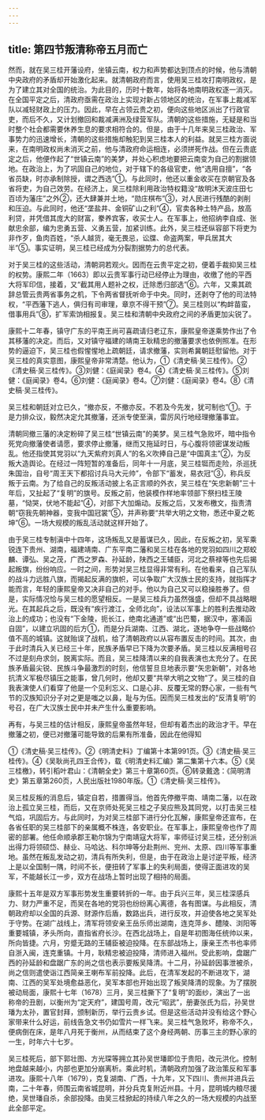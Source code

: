 ```yaml
---
---
---
```

title: 第四节叛清称帝五月而亡
---



然而，就在吴三桂开藩设府，坐镇云南，权力和声势都达到顶点的时候，他与清朝中央政府的矛盾却开始激化起来。就清朝政府而言，使用吴三桂攻打南明政权，是为了建立其对全国的统治。为此目的，历时十数年，始将各地南明政权逐一消灭。在全国平定之后，清政府亟需在政治上实现对新占领地区的统治，在军事上裁减军队以减轻财政上的压力。因此，早在占领云贵之初，便向这些地区派出了行政官吏，而后不久，又计划撤回和裁减满洲及绿营军队。清朝的这些措施，无疑是和当时整个社会都需要休养生息的要求相符合的。但是，由于十几年来吴三桂政治、军事势力的迅速增长，清朝的这些措施却触犯到吴三桂本人的利益。就吴三桂方面说来，在南明政权尚未消灭之前，他与清政府命运相连，必须拼死作战。但在云贵底定之后，他便作起了“世镇云南”的美梦，并处心积虑地要把云南变为自己的割据领地。在政治上，为了巩固自己的地位，对于辖下的各级官吏，他“选用自擅”，“各省员缺，时亦承制除授，谓之西选”①。与此同时，他还以重金收买在京朝官及各省将吏，为自己效劳。在经济上，吴三桂除利用政治特权籍没“故明沐天波庄田七百顷为藩庄”之外②，还大肆兼并土地，“勋庄棋布”③，对人民进行残酷的剥削和压迫。与此同时，他还“垄盐井、金铜矿山之利”④，官卖各种土特产品，放高利贷，并凭借其庞大的财富，豢养宾客，收买士人。在军事上，他招纳李自成、张献忠余部，编为忠勇五营、义勇五营，加紧训练。此外，吴三桂还纵容部下将吏为非作歹，鱼肉百姓，“杀人越货，毫无畏忌，讼牒、命盗两案，甲兵居其大半”⑤。事实证明，吴三桂已经成为分裂割据势力的总代表。

对于吴三桂的这些活动，清朝洞若观火。因而在云贵平定之初，便着手裁抑吴三桂的权势。康熙二年（1663）即以云贵军事行动已经停止为理由，收缴了他的平西大将军印信，接着，又“截其用人题补之权，迁除悉归部选”⑥。六年，又乘其疏辞总管云贵两省事务之机，下令两省督抚听命于中央。同时，还剥夺了他的司法特权，“平西藩下逃人，俱归有司审理，章京不得干预”⑦。吴三桂则以“构衅苗蛮，借事用兵”⑧，扩军索饷相报复。吴三桂和清朝中央政府之间的矛盾更加尖锐了。

康熙十二年春，镇守广东的平南王尚可喜疏请归老辽东，康熙皇帝遂乘势作出了令其移藩的决定。而后，又对镇守福建的靖南王耿精忠的撤藩要求也依例照准。在形势的逼迫下，吴三桂也假惺惺地上疏朝廷，请求撤藩，实则希冀朝廷慰留他。对于吴三桂的真实意图，康熙皇帝非常清楚。他认为，①《清史稿·吴三桂传》。②《清史稿·吴三桂传》。③刘健：《庭闻录》卷4。④《清史稿·吴三桂传》。⑤刘健：《庭闻录》卷4。⑥刘健：《庭闻录》卷4。⑦刘健：《庭闻录》卷4。⑧《清史稿·吴三桂传》。

吴三桂和朝廷对立已久，“撤亦反，不撤亦反。不若及今先发，犹可制也”①。于是力排众议，毅然决定允其撤藩，还派专使至滇，雷厉风行地经理撤藩事宜。

清朝同撤三藩的决定粉碎了吴三桂“世镇云南”的美梦。吴三桂气急败坏，暗中指令死党向撤藩使者请愿，要求停止撤藩，继而又拖延时日，与心腹将领密谋发动叛乱。他还指使其党羽以“九天紫府刘真人”的名义吹捧自己是“中国真主”②，为反叛大造舆论。在经过一阵短暂的准备后，同年十一月底，吴三桂铤而走险，杀巡抚朱国治，自号“周王天下都招讨兵马大元帅”，令部下“蓄发，易衣冠”③，称兵反叛于云南。为了给自己的反叛活动披上名正言顺的外衣，吴三桂在“矢忠新朝”三十年后，又扯起了“复明”的旗号。反叛之前，他装模作样地率领部下祭扫桂王陵墓，“恸哭，伏地不能起”④，对部下大加煽动。反叛之后，又发布檄文，指责清朝“窃我先朝神器，变我中国冠裳”⑤，并声称要“共举大明之文物，悉还中夏之乾坤”⑥。一场大规模的叛乱活动就这样开始了。

由于吴三桂专制滇中十四年，这场叛乱又是蓄谋已久，因此，在反叛之初，吴军乘锐连下贵州、湖南，福建靖南、广东平南二藩和吴三桂在各地的党羽如四川之郑蛟麟、谭弘、吴之茂，广西之罗森、孙延龄，陕西之王辅臣，河北之蔡禄等也先后揭起叛旗，纷纷响应。一时之间，形势对吴三桂显得非常有利。在他看来，自己军队的战斗力远胜八旗，而揭起反满的旗帜，可以争取广大汉族士民的支持，就指挥才能而言，年轻的康熙皇帝又决非自己的对手。他以为自己又可以稳操胜券了。但是，实际情况恰与吴三桂的愿望相反。一是吴三桂兵力虽然强盛，但却不具战略眼光。在其起兵之后，既没有“疾行渡江，全师北向”，设法以军事上的胜利去推动政治上的成功；也没有“下金陵，扼长江，绝南北通道”或“出巴蜀，据汉中，塞淆函自固”，以建立巩固的后方①，而是分兵湖南、江西、湖北，逐地争夺一些战略价值不高的城镇。这就贻误了战机，给了清朝政府以从容布置反击的时间。其次，由于此时清兵入关已经三十年，民族矛盾早已下降为次要矛盾。吴三桂以反满相号召不过是刻舟求剑，脱离实际。而且，吴三桂降清以来的自我表演也太充分了。在民族矛盾最尖锐、民族斗争最激烈的时刻，他信誓旦旦地表示要“矢忠新朝”，对各地抗清义军极尽镇压之能事，曾几何时，他却又要“共举大明之文物”了。吴三桂的自我表演使人们看穿了他是一个见利忘义、口是心非、反覆无常的野心家，一些有气节的汉族知识分子对之更是嗤之以鼻，耻与为伍。因而吴三桂发出的“反清复明”的号召，在广大汉族士民中并未产生什么重要影响。

再有，与吴三桂的估计相反，康熙皇帝虽然年轻，但却有着杰出的政治才干。早在撤藩之初，便已对撤藩可能导致的后果有所准备，因此在他得知

①《清史稿·吴三桂传》。②《明清史料》丁编第十本第991页。③《清史稿·吴三桂传》。④《吴耿尚孔四王合传》，载《明清史料汇编》第二集第十六本。⑤《吴三桂檄》，转引稻叶君山：《清朝全史》第三十章第60页。⑥转录戴逸：《简明清史》第五章第260页，人民出版社1980年版。①《清史稿·吴三桂传》。

吴三桂反叛的消息后，镇定自若，措置得当。他首先停撤平南、靖南二藩，以在政治上孤立吴三桂，而后，又在京师处死吴三桂之子吴应熊及其同党，以打击吴三桂气焰，巩固后方。与此同时，为对吴三桂部下进行分化瓦解，康熙皇帝还宣布，在各省任职的吴三桂部下的亲属概不株连，各安职业。在军事上，康熙皇帝也作了周密的部署。他任命顺承郡王勒尔锦为宁南靖寇大将军，率师征讨吴三桂，还分别派出得力将领硕岱、赫业、马哈达、科尔坤等分赴荆州、兖州、太原、四川等军事重地。虽然在叛乱发动之初，清兵有所失利，但是，由于在政治上是讨逆平叛，经济上是以全国制一隅，时间不长，便扭转了军事上的失利局面，使得正面进攻的吴军，不能越长江一步，双方在战场上暂时出现了相持的局面。

康熙十五年是双方军事形势发生重要转折的一年。由于兵兴三年，吴三桂深感兵力、财力严重不足，而吴在各地的党羽也纷纷离心离德，各有图谋。与此相反，清朝政府却以全国的兵源、财源作后盾，数路出兵，进行反攻，并迫使各地之吴军处于守势。在湖广战线上，清军将领安亲王岳乐师出湖南，连克萍乡、醴陵、浏阳等重要城镇，矛头所向，直指省府长沙。在西北战场上，自是年初图海任统帅以来，所向皆捷。六月，穷蹙无路的王辅臣被迫投降。在东部战场上，康亲王杰书也率师自浙入闽，连克重镇。十月，耿精忠被迫投降，清师进入福州。受此影响，盘踞广西的孙延龄和盘踞广东的尚之信也表示要叛吴降清。十二月，孙延龄因事泄被杀，尚之信则遣使诣江西简亲王喇布军前投降。此后，在清军发起的不断进攻下，湖南、江西的吴军处境愈益恶化，吴军本部也开始出现了叛吴降清的现象。为了摆脱被动局面，康熙十七年（1678）三月，吴三桂撕下了“复明”的面纱，演出了一出称帝的丑剧，以衡州为“定天府”，建国号周，改元“昭武”，册妻张氏为后，孙吴世璠为太孙，置官封拜，颁制新历，举行云贵乡试。但是这些活动并没有给这个野心家带来什么好运，前线告急文书仍如雪片一样飞来。吴三桂气急败坏，称帝不久，便病倒在床，是年八月死于衡州，从而结束了这个身经两朝、历事三主的野心家的一生，时年六十七岁。

吴三桂死后，部下郭壮图、方光琛等拥立其孙吴世璠即位于贵阳，改元洪化。控制地盘越来越小，内部也更加分崩离析。乘此时机，清朝政府加强了政治策反和军事进攻。康熙十八年（1679），克复湖南、广西，十九年，又下四川、贵州并进兵云南，二十年春，师围云南省城昆明，并分兵克复附近州县。十月，昆明城内粮尽援绝，吴世璠自杀，余部投降。由吴三桂掀起的持续八年之久的一场大规模的内战至此全部平定。